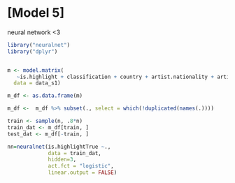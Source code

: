# [Model 5]

neural network <3 

```r

library("neuralnet")
library("dplyr")


m <- model.matrix( 
   ~is.highlight + classification + country + artist.nationality + artist.display.name + object.name + department + is.public.domain + object.begin.date + object.end.date, 
  data = data_s1) 

m_df <- as.data.frame(m)

m_df <-  m_df %>% subset(., select = which(!duplicated(names(.))))

train <- sample(n, .8*n)
train_dat <- m_df[train, ]
test_dat <- m_df[-train, ]

nn=neuralnet(is.highlightTrue ~., 
             data = train_dat, 
             hidden=3,
             act.fct = "logistic", 
             linear.output = FALSE)



```

